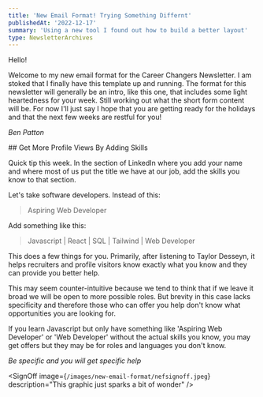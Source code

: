 ```yaml
---
title: 'New Email Format! Trying Something Differnt'
publishedAt: '2022-12-17'
summary: 'Using a new tool I found out how to build a better layout'
type: NewsletterArchives
---
```


Hello!

Welcome to my new email format for the Career Changers Newsletter. I am stoked that I finally have this template up and running. The format for this newsletter will generally be an intro, like this one, that includes some light heartedness for your week. Still working out what the short form content will be. For now I'll just say I hope that you are getting ready for the holidays and that the next few weeks are restful for you!

_Ben Patton_

<LinkedInCallout>
## Get More Profile Views By Adding Skills

Quick tip this week. In the section of LinkedIn where you add your name and where most of us put the title we have at our job, add the skills you know to that section.

Let's take software developers. Instead of this:

> Aspiring Web Developer

Add something like this:

> Javascript | React | SQL | Tailwind | Web Developer

This does a few things for you. Primarily, after listening to Taylor Desseyn, it helps recruiters and profile visitors know exactly what you know and they can provide you better help.

This may seem counter-intuitive because we tend to think that if we leave it broad we will be open to more possible roles. But brevity in this case lacks specificity and therefore those who can offer you help don't know what opportunities you are looking for.

If you learn Javascript but only have something like 'Aspiring Web Developer' or 'Web Developer' without the actual skills you know, you may get offers but they may be for roles and languages you don't know.

_Be specific and you will get specific help_

</LinkedInCallout>

<SignOff
  image={`/images/new-email-format/nefsignoff.jpeg`}
  description="This graphic just sparks a bit of wonder"
/>
